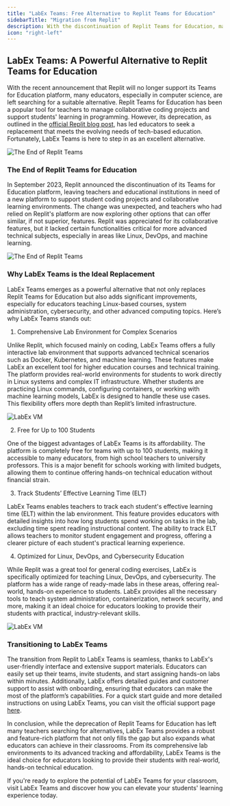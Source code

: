 ```yaml
---
title: "LabEx Teams: Free Alternative to Replit Teams for Education"
sidebarTitle: "Migration from Replit"
description: With the discontinuation of Replit Teams for Education, many educators are seeking alternatives for managing student coding and technical projects. LabEx Teams offers a comprehensive solution, particularly for Linux, DevOps, and machine learning courses. It provides an interactive lab environment, supports advanced scenarios like Docker and Kubernetes, and allows teachers to track students' effective learning time (ELT). Free for teams of up to 100 students, LabEx Teams is a cost-effective and versatile tool for schools and universities, making it an ideal replacement for Replit's platform.
icon: "right-left"
---
```


## LabEx Teams: A Powerful Alternative to Replit Teams for Education

With the recent announcement that Replit will no longer support its Teams for Education platform, many educators, especially in computer science, are left searching for a suitable alternative. Replit Teams for Education has been a popular tool for teachers to manage collaborative coding projects and support students' learning in programming. However, its deprecation, as outlined in the [official Replit blog post](https://blog.replit.com/update-on-teams-for-education), has led educators to seek a replacement that meets the evolving needs of tech-based education. Fortunately, LabEx Teams is here to step in as an excellent alternative.

![The End of Replit Teams](/images/replit-to-labex.png)

### The End of Replit Teams for Education

In September 2023, Replit announced the discontinuation of its Teams for Education platform, leaving teachers and educational institutions in need of a new platform to support student coding projects and collaborative learning environments. The change was unexpected, and teachers who had relied on Replit's platform are now exploring other options that can offer similar, if not superior, features. Replit was appreciated for its collaborative features, but it lacked certain functionalities critical for more advanced technical subjects, especially in areas like Linux, DevOps, and machine learning.

![The End of Replit Teams](/images/screenshot-20241011-xF1d4L3f@2x.png)

### Why LabEx Teams is the Ideal Replacement

LabEx Teams emerges as a powerful alternative that not only replaces Replit Teams for Education but also adds significant improvements, especially for educators teaching Linux-based courses, system administration, cybersecurity, and other advanced computing topics.
Here’s why LabEx Teams stands out:

1. Comprehensive Lab Environment for Complex Scenarios

Unlike Replit, which focused mainly on coding, LabEx Teams offers a fully interactive lab environment that supports advanced technical scenarios such as Docker, Kubernetes, and machine learning. These features make LabEx an excellent tool for higher education courses and technical training. The platform provides real-world environments for students to work directly in Linux systems and complex IT infrastructure. Whether students are practicing Linux commands, configuring containers, or working with machine learning models, LabEx is designed to handle these use cases. This flexibility offers more depth than Replit’s limited infrastructure.

![LabEx VM](/images/desktop.png)

2. Free for Up to 100 Students

One of the biggest advantages of LabEx Teams is its affordability. The platform is completely free for teams with up to 100 students, making it accessible to many educators, from high school teachers to university professors. This is a major benefit for schools working with limited budgets, allowing them to continue offering hands-on technical education without financial strain.

3. Track Students’ Effective Learning Time (ELT)

LabEx Teams enables teachers to track each student's effective learning time (ELT) within the lab environment. This feature provides educators with detailed insights into how long students spend working on tasks in the lab, excluding time spent reading instructional content. The ability to track ELT allows teachers to monitor student engagement and progress, offering a clearer picture of each student's practical learning experience.

4. Optimized for Linux, DevOps, and Cybersecurity Education

While Replit was a great tool for general coding exercises, LabEx is specifically optimized for teaching Linux, DevOps, and cybersecurity. The platform has a wide range of ready-made labs in these areas, offering real-world, hands-on experience to students. LabEx provides all the necessary tools to teach system administration, containerization, network security, and more, making it an ideal choice for educators looking to provide their students with practical, industry-relevant skills.

![LabEx VM](/images/skill-trees-list.png)

### Transitioning to LabEx Teams

The transition from Replit to LabEx Teams is seamless, thanks to LabEx's user-friendly interface and extensive support materials. Educators can easily set up their teams, invite students, and start assigning hands-on labs within minutes. Additionally, LabEx offers detailed guides and customer support to assist with onboarding, ensuring that educators can make the most of the platform’s capabilities. For a quick start guide and more detailed instructions on using LabEx Teams, you can visit the official support page [here](https://support.labex.io/labex-teams/labex-teams-quick-start).

In conclusion, while the deprecation of Replit Teams for Education has left many teachers searching for alternatives, LabEx Teams provides a robust and feature-rich platform that not only fills the gap but also expands what educators can achieve in their classrooms. From its comprehensive lab environments to its advanced tracking and affordability, LabEx Teams is the ideal choice for educators looking to provide their students with real-world, hands-on technical education.

If you're ready to explore the potential of LabEx Teams for your classroom, visit LabEx Teams and discover how you can elevate your students' learning experience today.
